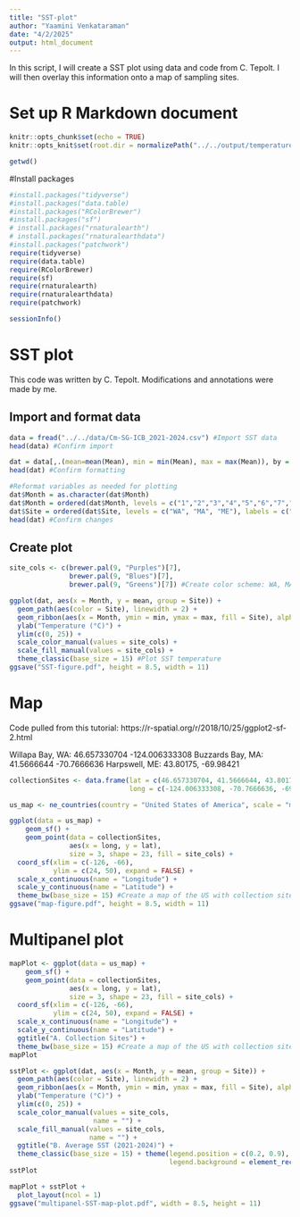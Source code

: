 ```yaml
---
title: "SST-plot"
author: "Yaamini Venkataraman"
date: "4/2/2025"
output: html_document
---
```


In this script, I will create a SST plot using data and code from C. Tepolt. I will then overlay this information onto a map of sampling sites.

# Set up R Markdown document

```r
knitr::opts_chunk$set(echo = TRUE)
knitr::opts_knit$set(root.dir = normalizePath("../../output/temperature-conditions/")) #Set root directory
```

```r
getwd()
```

#Install packages

```r
#install.packages("tidyverse")
#install.packages("data.table)
#install.packages("RColorBrewer")
#install.packages("sf")
# install.packages("rnaturalearth")
# install.packages("rnaturalearthdata")
#install.packages("patchwork")
require(tidyverse)
require(data.table)
require(RColorBrewer)
require(sf)
require(rnaturalearth)
require(rnaturalearthdata)
require(patchwork)
```

```r
sessionInfo()
```

# SST plot

This code was written by C. Tepolt. Modifications and annotations were made by me.

## Import and format data

```r
data = fread("../../data/Cm-SG-ICB_2021-2024.csv") #Import SST data
head(data) #Confirm import
```

```r
dat = data[,.(mean=mean(Mean), min = min(Mean), max = max(Mean)), by = .(Site, Month)] #Calculate mean, min, and max by site and month over the multiple years of data used
head(dat) #Confirm formatting
```

```r
#Reformat variables as needed for plotting
dat$Month = as.character(dat$Month)
dat$Month = ordered(dat$Month, levels = c("1","2","3","4","5","6","7","8","9","10","11","12"), labels = c("Jan","Feb","Mar","Apr","May","Jun","Jul","Aug","Sep","Oct","Nov","Dec"))
dat$Site = ordered(dat$Site, levels = c("WA", "MA", "ME"), labels = c("Willapa Bay, WA", "Buzzards Bay, MA", "Harpswell Sound, ME"))
head(dat) #Confirm changes
```

## Create plot

```r
site_cols <- c(brewer.pal(9, "Purples")[7],
               brewer.pal(9, "Blues")[7],
               brewer.pal(9, "Greens")[7]) #Create color scheme: WA, MA, ME
```

```r
ggplot(dat, aes(x = Month, y = mean, group = Site)) +
  geom_path(aes(color = Site), linewidth = 2) +
  geom_ribbon(aes(x = Month, ymin = min, ymax = max, fill = Site), alpha = 0.5) +
  ylab("Temperature (°C)") +
  ylim(c(0, 25)) +
  scale_color_manual(values = site_cols) +
  scale_fill_manual(values = site_cols) +
  theme_classic(base_size = 15) #Plot SST temperature
ggsave("SST-figure.pdf", height = 8.5, width = 11)
```

# Map

Code pulled from this tutorial: https://r-spatial.org/r/2018/10/25/ggplot2-sf-2.html

Willapa Bay, WA: 46.657330704 -124.006333308
Buzzards Bay, MA: 41.5666644 -70.7666636
Harpswell, ME: 43.80175, -69.98421

```r
collectionSites <- data.frame(lat = c(46.657330704, 41.5666644, 43.80175),
                              long = c(-124.006333308, -70.7666636, -69.98421)) #Create dataframe with lat and long information for each site
```

```r
us_map <- ne_countries(country = "United States of America", scale = "medium", returnclass = "sf") #Create map data for the US only
```

```r
ggplot(data = us_map) +
    geom_sf() +
    geom_point(data = collectionSites, 
               aes(x = long, y = lat), 
               size = 3, shape = 23, fill = site_cols) +
  coord_sf(xlim = c(-126, -66),
           ylim = c(24, 50), expand = FALSE) +
  scale_x_continuous(name = "Longitude") +
  scale_y_continuous(name = "Latitude") +
  theme_bw(base_size = 15) #Create a map of the US with collection sites indicated.
ggsave("map-figure.pdf", height = 8.5, width = 11)
```

# Multipanel plot

```r
mapPlot <- ggplot(data = us_map) +
    geom_sf() +
    geom_point(data = collectionSites, 
               aes(x = long, y = lat), 
               size = 3, shape = 23, fill = site_cols) +
  coord_sf(xlim = c(-126, -66),
           ylim = c(24, 50), expand = FALSE) +
  scale_x_continuous(name = "Longitude") +
  scale_y_continuous(name = "Latitude") +
  ggtitle("A. Collection Sites") +
  theme_bw(base_size = 15) #Create a map of the US with collection sites indicated.
mapPlot
```

```r
sstPlot <- ggplot(dat, aes(x = Month, y = mean, group = Site)) +
  geom_path(aes(color = Site), linewidth = 2) +
  geom_ribbon(aes(x = Month, ymin = min, ymax = max, fill = Site), alpha = 0.5) +
  ylab("Temperature (°C)") +
  ylim(c(0, 25)) +
  scale_color_manual(values = site_cols,
                     name = "") +
  scale_fill_manual(values = site_cols,
                    name = "") +
  ggtitle("B. Average SST (2021-2024)") +
  theme_classic(base_size = 15) + theme(legend.position = c(0.2, 0.9),
                                        legend.background = element_rect(color = NA)) #Plot SST temperature
sstPlot
```

```r
mapPlot + sstPlot +
  plot_layout(ncol = 1)
ggsave("multipanel-SST-map-plot.pdf", width = 8.5, height = 11)
```


